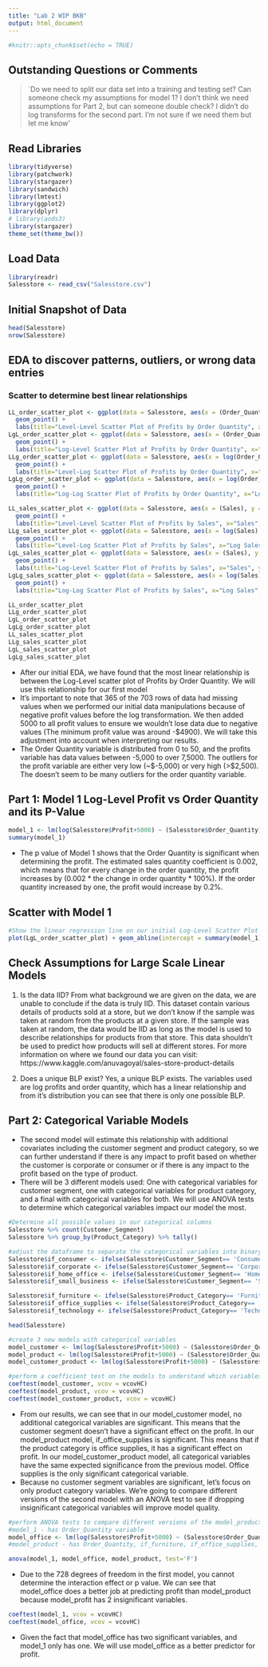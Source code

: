 ```yaml
---
title: "Lab 2 WIP BKB"
output: html_document
---
```


```r
#knitr::opts_chunk$set(echo = TRUE)
```

## Outstanding Questions or Comments
>`Do we need to split our data set into a training and testing set? 
Can someone check my assumptions for model 1? 
I don't think we need assumptions for Part 2, but can someone double check?
I didn't do log transforms for the second part. I'm not sure if we need them but let me know'


## Read Libraries
```r
library(tidyverse)
library(patchwork)
library(stargazer)
library(sandwich)
library(lmtest)
library(ggplot2)
library(dplyr)
# library(aods3)
library(stargazer)
theme_set(theme_bw())
```
## Load Data
```r
library(readr)
Salesstore <- read_csv("Salesstore.csv")
```

## Initial Snapshot of Data
```r
head(Salesstore)
nrow(Salesstore)
```
## EDA to discover patterns, outliers, or wrong data entries
### Scatter to determine best linear relationships
```r
LL_order_scatter_plot <- ggplot(data = Salesstore, aes(x = (Order_Quantity), y = (Profit+5000))) + 
  geom_point() + 
  labs(title="Level-Level Scatter Plot of Profits by Order Quantity", x="Order Quantity", y="Profits")
LgL_order_scatter_plot <- ggplot(data = Salesstore, aes(x = (Order_Quantity), y = log(Profit+5000))) + 
  geom_point() + 
  labs(title="Log-Level Scatter Plot of Profits by Order Quantity", x="Order Quantity", y="Log Profits")
LLg_order_scatter_plot <- ggplot(data = Salesstore, aes(x = log(Order_Quantity), y = (Profit+5000))) + 
  geom_point() + 
  labs(title="Level-Log Scatter Plot of Profits by Order Quantity", x="Log Order Quantity", y="Profits")
LgLg_order_scatter_plot <- ggplot(data = Salesstore, aes(x = log(Order_Quantity), y = log(Profit+5000))) + 
  geom_point() + 
  labs(title="Log-Log Scatter Plot of Profits by Order Quantity", x="Log Order Quantity", y="Log Profits")

LL_sales_scatter_plot <- ggplot(data = Salesstore, aes(x = (Sales), y = (Profit+5000))) + 
  geom_point() + 
  labs(title="Level-Level Scatter Plot of Profits by Sales", x="Sales", y="Profits")
LLg_sales_scatter_plot <- ggplot(data = Salesstore, aes(x = log(Sales), y = (Profit+5000))) + 
  geom_point() + 
  labs(title="Level-Log Scatter Plot of Profits by Sales", x="Log Sales", y="Profits")
LgL_sales_scatter_plot <- ggplot(data = Salesstore, aes(x = (Sales), y = log(Profit+5000))) + 
  geom_point() + 
  labs(title="Log-Level Scatter Plot of Profits by Sales", x="Sales", y="Log Profits")
LgLg_sales_scatter_plot <- ggplot(data = Salesstore, aes(x = log(Sales), y = log(Profit+5000))) + 
  geom_point() + 
  labs(title="Log-Log Scatter Plot of Profits by Sales", x="Log Sales", y="Log Profits")

LL_order_scatter_plot
LLg_order_scatter_plot
LgL_order_scatter_plot
LgLg_order_scatter_plot
LL_sales_scatter_plot
LLg_sales_scatter_plot
LgL_sales_scatter_plot
LgLg_sales_scatter_plot
```
- After our initial EDA, we have found that the most linear relationship is between the Log-Level scatter plot of Profits by Order Quantity. We will use this relationship for our first model
- It's important to note that 365 of the 703 rows of data had missing values when we performed our initial data manipulations because of negative profit values before the log transformation. We then added 5000 to all profit values to ensure we wouldn't lose data due to negative values (The minimum profit value was around -$4900). We will take this adjustment into account when interpreting our results.
- The Order Quantity variable is distributed from 0 to 50, and the profits variable has data values between -5,000 to over 7,5000. The outliers for the profit variable are either very low (~$-5,000) or very high (>$2,500). The doesn't seem to be many outliers for the order quantity variable.

## Part 1: Model 1 Log-Level Profit vs Order Quantity and its P-Value
```r
model_1 <- lm(log(Salesstore$Profit+5000) ~ (Salesstore$Order_Quantity), na.action = na.exclude)
summary(model_1)
```

- The p value of Model 1 shows that the Order Quantity is significant when determining the profit. The estimated sales quantity coefficient is 0.002, which means that for every change in the order quantity, the profit increases by (0.002 * the change in order quantity * 100%). If the order quantity increased by one, the profit would increase by 0.2%.

## Scatter with Model 1
```r
#Show the linear regression line on our initial Log-Level Scatter Plot of Profits by Order Quantity
plot(LgL_order_scatter_plot) + geom_abline(intercept = summary(model_1)$coefficients[1, 1], slope = summary(model_1)$coefficients[2, 1])

```
  
## Check Assumptions for Large Scale Linear Models
1) Is the data IID? From what background we are given on the data, we are unable to conclude if the data is truly IID. This dataset contain various details of products sold at a store, but we don't know if the sample was taken at random from the products at a given store. If the sample was taken at random, the data would be IID as long as the model is used to describe relationships for products from that store. This data shouldn't be used to predict how products will sell at different stores. For more information on where we found our data you can visit: https://www.kaggle.com/anuvagoyal/sales-store-product-details

2) Does a unique BLP exist? Yes, a unique BLP exists. The variables used are log profits and order quantity, which has a linear relationship and from it's distribution you can see that there is only one possible BLP.

## Part 2: Categorical Variable Models
- The second model will estimate this relationship with additional covariates including the customer segment and product category, so we can further understand if there is any impact to profit based on whether the customer is corporate or consumer or if there is any impact to the profit based on the type of product.
- There will be 3 different models used: One with categorical variables for customer segment, one with categorical variables for product category, and a final with categorical variables for both. We will use ANOVA tests to determine which categorical variables impact our model the most.
```r
#Determine all possible values in our categorical columns
Salesstore %>% count(Customer_Segment)
Salesstore %>% group_by(Product_Category) %>% tally()
```

```r
#adjust the dataframe to separate the categorical variables into binary columns
Salesstore$if_consumer <- ifelse(Salesstore$Customer_Segment== 'Consumer', 1, 0)
Salesstore$if_corporate <- ifelse(Salesstore$Customer_Segment== 'Corporate', 1, 0)
Salesstore$if_home_office <- ifelse(Salesstore$Customer_Segment== 'Home Office', 1, 0)
Salesstore$if_small_business <- ifelse(Salesstore$Customer_Segment== 'Small Business', 1, 0)

Salesstore$if_furniture <- ifelse(Salesstore$Product_Category== 'Furniture', 1, 0)
Salesstore$if_office_supplies <- ifelse(Salesstore$Product_Category== 'Office Supplies', 1, 0)
Salesstore$if_technology <- ifelse(Salesstore$Product_Category== 'Technology', 1, 0)

head(Salesstore)
```
```r
#create 3 new models with categorical variables
model_customer <- lm(log(Salesstore$Profit+5000) ~ (Salesstore$Order_Quantity) + Salesstore$if_consumer + Salesstore$if_corporate + Salesstore$if_home_office + Salesstore$if_small_business, na.action = na.exclude)
model_product <- lm(log(Salesstore$Profit+5000) ~ (Salesstore$Order_Quantity) + Salesstore$if_furniture + Salesstore$if_office_supplies + Salesstore$if_technology, na.action = na.exclude)
model_customer_product <- lm(log(Salesstore$Profit+5000) ~ (Salesstore$Order_Quantity) + Salesstore$if_consumer + Salesstore$if_corporate + Salesstore$if_home_office + Salesstore$if_small_business + Salesstore$if_furniture + Salesstore$if_office_supplies + Salesstore$if_technology, na.action = na.exclude)
```

```r
#perform a coefficient test on the models to understand which variables are significant and their estimated coefficience and standard errors.
coeftest(model_customer, vcov = vcovHC)
coeftest(model_product, vcov = vcovHC)
coeftest(model_customer_product, vcov = vcovHC)

```
- From our results, we can see that in our model_customer model, no additional categorical variables are significant. This means that the customer segment doesn't have a significant effect on the profit. In our model_product model, if_office_supplies is significant. This means that if the product category is office supplies, it has a significant effect on profit. In our model_customer_product model, all categorical variables have the same expected significance from the previous model. Office supplies is the only significant categorical variable. 
- Because no customer segment variables are significant, let's focus on only product category variables. We're going to compare different versions of the second model with an ANOVA test to see if dropping insignificant categorical variables will improve model quality.

```r
#perform ANOVA tests to compare different versions of the model_product model to see how to best predict profit
#model_1 - has Order_Quantity variable
model_office <- lm(log(Salesstore$Profit+5000) ~ (Salesstore$Order_Quantity) +  Salesstore$if_office_supplies, na.action = na.exclude)
#model_product - has Order_Quantity, if_furniture, if_office_supplies, and if_technology

anova(model_1, model_office, model_product, test='F')
```
- Due to the 728 degrees of freedom in the first model, you cannot determine the interaction effect or p value. We can see that model_office does a better job at predicting profit than model_product because model_profit has 2 insignificant variables.

```r
coeftest(model_1, vcov = vcovHC)
coeftest(model_office, vcov = vcovHC)
```
- Given the fact that model_office has two significant variables, and model_1 only has one. We will use model_office as a better predictor for profit. 

